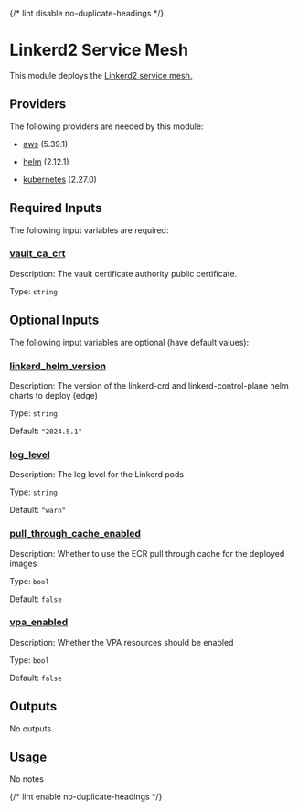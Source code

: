 
{/* lint disable no-duplicate-headings */}

# Linkerd2 Service Mesh

<ModuleHeader name="kube_linkerd" sourceHref="https://github.com/Panfactum/stack/tree/__PANFACTUM_VERSION_EDGE__/packages/infrastructure/kube_linkerd" status="stable" type="live" />

This module deploys the [Linkerd2 service mesh.](https://linkerd.io/)

## Providers

The following providers are needed by this module:

* [aws](https://registry.terraform.io/providers/hashicorp/aws/5.39.1/docs) (5.39.1)

* [helm](https://registry.terraform.io/providers/hashicorp/helm/2.12.1/docs) (2.12.1)

* [kubernetes](https://registry.terraform.io/providers/hashicorp/kubernetes/2.27.0/docs) (2.27.0)

## Required Inputs

The following input variables are required:

### <a name="input_vault_ca_crt" /> [vault\_ca\_crt](#input_vault_ca_crt)

Description: The vault certificate authority public certificate.

Type: `string`

## Optional Inputs

The following input variables are optional (have default values):

### <a name="input_linkerd_helm_version" /> [linkerd\_helm\_version](#input_linkerd_helm_version)

Description: The version of the linkerd-crd and linkerd-control-plane helm charts to deploy (edge)

Type: `string`

Default: `"2024.5.1"`

### <a name="input_log_level" /> [log\_level](#input_log_level)

Description: The log level for the Linkerd pods

Type: `string`

Default: `"warn"`

### <a name="input_pull_through_cache_enabled" /> [pull\_through\_cache\_enabled](#input_pull_through_cache_enabled)

Description: Whether to use the ECR pull through cache for the deployed images

Type: `bool`

Default: `false`

### <a name="input_vpa_enabled" /> [vpa\_enabled](#input_vpa_enabled)

Description: Whether the VPA resources should be enabled

Type: `bool`

Default: `false`

## Outputs

No outputs.

## Usage

No notes

{/* lint enable no-duplicate-headings */}
